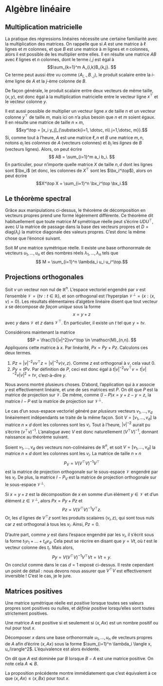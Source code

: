 # Algèbre linéaire {#app-al}

## Multiplication matricielle

La pratique des régressions linéaires nécessite une certaine familiarité avec la multiplication des matrices. On rappelle que si $A$ est une matrice à $\ell$ lignes et $m$ colonnes, et que $B$ est une matrice à $m$ lignes et $n$ colonnes, alors il est possible de les multiplier entre elles. Il en résulte une matrice $AB$ avec $\ell$ lignes et $n$ colonnes, dont le terme $i,j$ est égal à 
$$\sum_{k=1}^m A_{i,k}B_{k,j}. $$
Ce terme peut aussi être vu comme $\langle A_{i, \cdot}, B_{\cdot, j}\rangle$, le produit scalaire entre la $i$-ème ligne de $A$ et la $j$-ème colonne de $B$. 

De façon générale, le produit scalaire entre deux vecteurs de même taille, $\langle x, y\rangle$, est donc égal à la multiplication matricielle entre le vecteur ligne $x^\top$ et le vecteur colonne $y$. 

Il est aussi possible de multiplier un vecteur ligne $x$ de taille $n$ et un vecteur colonne $y^\top$ de taille $m$, mais ici on n'a plus besoin que $n$ et $m$ soient égaux. Il en résulte une matrice de taille $n\times m$, 
$$xy^\top = [x_i y_j]_{\substack{i=1, \dotsc, n\\ j=1,\dotsc, m}}.$$
Si, comme tout à l'heure, $A$ est une matrice $\ell,n$ et $B$ une matrice $m,n$, notons $a_i$ les *colonnes* de $A$ (vecteurs colonnes) et $b_i$ les *lignes* de $B$ (vecteurs lignes). Alors, on peut écrire 
$$ AB = \sum_{i=1}^m a_i b_i. $$
En particulier, pour n'importe quelle matrice $X$ de taille $n,d$ dont les lignes sont $\bx_i$ (et donc, les colonnes de $X^\top$ sont les $\bx_i^\top$), alors on peut écrire
$$X^\top X = \sum_{i=1}^n \bx_i^\top \bx_i.$$

## Le théorème spectral

Grâce aux manipulations ci-dessus, le théorème de décomposition en vecteurs propres prend une forme légèrement différente. Ce théorème dit habituellement que toute matrice $M$ symétrique réelle peut s'écrire $UDU^\top$, avec $U$ la matrice de passage dans la base des vecteurs propres et $D = \mathrm{diag}(\lambda_i)$ la matrice diagonale des valeurs propres. C'est donc la même chose que l'énoncé suivant. 

:::{#thm-spectral}

Soit $M$ une matrice symétrique réelle. Il existe une base orthonormale de vecteurs $u_1, \dotsc, u_n$ et des nombres réels $\lambda_1, \dotsc
, \lambda_n$ tels que 
$$ M = \sum_{i=1}^n \lambda_i u_i u_i^\top.$$

:::

## Projections orthogonales

Soit $v$ un vecteur non nul de $\mathbb{R}^n$. L'espace vectoriel engendré par $v$ est l'ensemble $\mathscr{V}=\{tv : t \in \mathbb{R}\}$, et son orthogonal est l'hyperplan $\mathscr{V}^\perp = \{x : \langle x, v \rangle = 0\}$. Les résultats élémentaires d'algèbre linéaire disent que tout vecteur $x$ se décompose *de façon unique* sous la forme 
$$ x = y + z$$
avec $y$ dans $\mathscr{V}$ et $z$ dans $\mathscr{V}^\top$. En particulier, il existe un $t$ tel que $y = tv$. 

Considérons maintenant la matrice 
$$P = \frac{1}{|v|^2}vv^\top \in \mathscr{M}_{n,n}. $$
Appliquons cette matrice à $x$. Par linéarité, $Px = Py + Pz$. Calculons ces deux termes. 

1. $Pz = |v|^{-2}v v^\top z = |v|^{-2}v \langle v, z\rangle$. Comme $z$ est orthogonal à $v$, cela vaut 0. 
2. $Py = tPv$. Par définition de $P$, ceci est donc égal à  $t|v|^{-2}v v^\top v = t|v|^{-2}v |v|^2 = tv$, c'est-à-dire $y$. 
   
Nous avons montré plusieurs choses. D'abord, l'application qui à $x$ associe $y$ est effectivement linéaire, et une de ses matrices est $P$. On dit que $P$ est la matrice de projection sur $\mathscr{V}$. De même, comme $(I - P)x = y+z - y = z$, la matrice $I-P$ est la matrice de projection sur $\mathscr{V}^\perp$. 

Le cas d'un sous-espace vectoriel généré par *plusieurs* vecteurs $v_1, \dotsc, v_d$ linéairement indépendants se traite de la même façon. Soit $V = [v_1, \dotsc, v_d]$ la matrice $n \times d$ dont les colonnes sont les $v_i$. Tout à l'heure, $|v|^{-2}$ aurait pu s'écrire $(v^\top v)^{-1}$. L'analogue avec $V$ est donc naturellement $(V^\top V)^{-1}$, donnant naissance au théorème suivant. 

:::{#thm-projortho}

Soient $v_1, \dotsc, v_d$ des vecteurs non-colinéaires de $\mathbb{R}^n$, et soit $V = [v_1, \dotsc, v_d]$ la matrice $n \times d$ dont les colonnes sont les $v_i$. La matrice de taille $n\times n$
$$P_V = V (V^\top V)^{-1}V^\top $$
est la matrice de projection orthogonale sur le sous-espace $\mathscr{V}$ engendré par les $v_i$. De plus, la matrice $I - P_V$ est la matrice de projection orthogonale sur le sous-espace $\mathscr{V}^\perp$. 

:::

:::{.proof}
Si $x=y+z$ est la décomposition de $x$ en somme d'un élément $y\in\mathscr{V}$ et d'un élément $z \in \mathscr{V}^\perp$, alors $Px = Py + Pz$ et 
$$ Pz = V(V^\top V)^{-1}V^\top z.$$
Or, les $d$ lignes de $V^\top z$ sont les produits scalaires $\langle v_i, z\rangle$, qui sont tous nuls car $z$ est orthogonal à tous les $v_i$. Ainsi, $Pz = 0$. 

D'autre part, comme $y$ est dans l'espace engendré par les $v_i$, il s'écrit sous la forme $t_1 v_1 + \dotsc + t_d v_d$. Cela peut se récrire en disant que $y = V t$, où $t$ est le vecteur colonne des $t_i$. Mais alors, 
$$ Py = V(V^\top V)^{-1}V^\top V t = Vt = y.$$
On conclut comme dans le cas $d=1$ exposé ci-dessus. Il reste cependant un point de détail : nous devons nous assurer que $V^\top V$ est effectivement inversible ! C'est le cas, je le jure. 

:::


## Matrices positives {#sec-defpos}

Une matrice symétrique réelle est *positive* lorsque toutes ses valeurs propres sont positives ou nulles, et *définie positive* lorsqu'elles sont toutes strictement positives. 

:::{#prp-dp}

Une matrice $A$ est positive si et seulement si $\langle x, Ax\rangle$ est un nombre positif ou nul pour tout $x$. 

:::

:::{.proof}

Décomposer $x$ dans une base orthonormale $u_1, \dotsc, u_n$ de vecteurs propres de $A$ afin d'écrire $\langle x, Ax\rangle$ sous la forme $\sum_{i=1}^n \lambda_i \langle x, u_i\rangle^2$. 
L'équivalence est alors évidente. 

:::

:::{#def-domination}

On dit que $A$ est dominée par $B$ lorsque $B-A$ est une matrice positive. On note cela $A \preceq B$. 

:::

La proposition précédente montre immédiatement que c'est équivalent à ce que $\langle x, Ax\rangle \leqslant \langle x, Bx\rangle$ pour tout $x$. 
